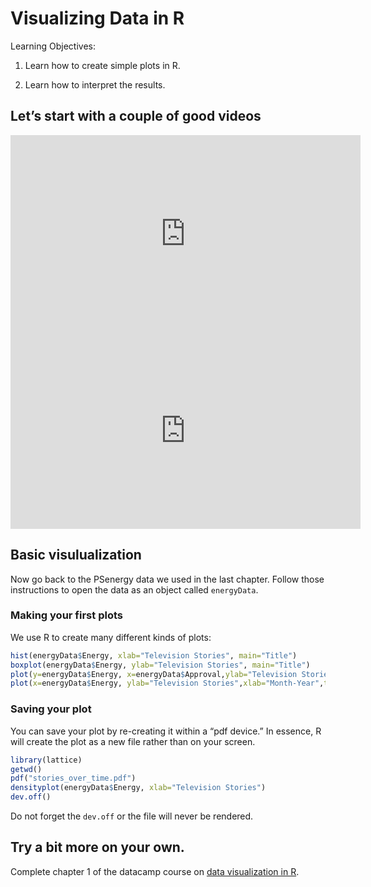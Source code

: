 
# Visualizing Data in R

Learning Objectives:

1. Learn how to create simple plots in R.

2. Learn how to interpret the results.

## Let's start with a couple of good videos


<iframe width="560" height="315" src="https://www.youtube.com/embed/Hj1pgap4UOY&t=19s" frameborder="0" allowfullscreen></iframe>

<iframe width="560" height="315" src="https://www.youtube.com/embed/FEAS3akVxD8" frameborder="0" allowfullscreen></iframe>


## Basic visulualization

Now go back to the PSenergy data we used in the last chapter.  Follow those instructions to open the data as an object called <code>energyData</code>.


### Making your first plots

We use R to create many different kinds of plots: 


```r
hist(energyData$Energy, xlab="Television Stories", main="Title")
boxplot(energyData$Energy, ylab="Television Stories", main="Title")
plot(y=energyData$Energy, x=energyData$Approval,ylab="Television Stories",xlab="Presidential Approval")
plot(x=energyData$Energy, ylab="Television Stories",xlab="Month-Year",type="l")
```

### Saving your plot

You can save your plot by re-creating it within a "pdf device."  In essence, R will create the plot as a new file rather than on your screen.

```r
library(lattice)
getwd()
pdf("stories_over_time.pdf")
densityplot(energyData$Energy, xlab="Television Stories")
dev.off()
```

Do not forget the <code>dev.off</code> or the file will never be rendered.


## Try a bit more on your own.

Complete chapter 1 of the datacamp course on [data visualization in R](https://www.datacamp.com/courses/data-visualization-in-r).

